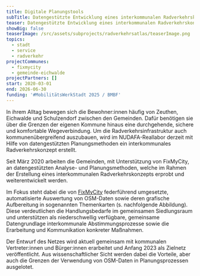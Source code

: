 ```yaml
---
title: Digitale Planungstools
subTitle: Datengestützte Entwicklung eines interkommunalen Radverkehrskonzepts
teaser: Datengestützte Entwicklung eines interkommunalen Radverkehrskonzepts
showBig: false
teaserImage: /src/assets/subprojects/radverkehrsatlas/teaserImage.png
topics:
  - stadt
  - service
  - radverkehr
projectCommunes:
  - fixmycity
  - gemeinde-eichwalde
projectPartners: []
start: 2020-03-01
end: 2026-06-30
funding: '#MobilitätsWerkStadt 2025 / BMBF'
---
```


In ihrem Alltag bewegen sich die Bewohner:innen häufig von Zeuthen, Eichwalde und Schulzendorf zwischen den Gemeinden. Dafür benötigen sie über die Grenzen der eigenen Kommune hinaus eine durchgehende, sichere und komfortable Wegeverbindung. Um die Radverkehrsinfrastruktur auch kommunenübergreifend auszubauen, wird im NUDAFA-Reallabor derzeit mit Hilfe von datengestützten Planungsmethoden ein interkommunales Radverkehrskonzept erstellt.

Seit März 2020 arbeiten die Gemeinden, mit Unterstützung von FixMyCity, an datengestützten Analyse- und Planungsmethoden, welche im Rahmen der Erstellung eines interkommunalen Radverkehrskonzepts erprobt und weiterentwickelt werden.

Im Fokus steht dabei die von [FixMyCity](https://www.fixmycity.de/) federführend umgesetzte, automatisierte Auswertung von OSM-Daten sowie deren grafische Aufbereitung in sogenannten Themenkarten (s. nachfolgende Abbildung). Diese verdeutlichen die Handlungsbedarfe im gemeinsamen Siedlungsraum und unterstützen als niederschwellig verfügbare, gemeinsame Datengrundlage interkommunale Abstimmungsprozesse sowie die Erarbeitung und Kommunikation konkreter Maßnahmen.

Der Entwurf des Netzes wird aktuell gemeinsam mit kommunalen Vertreter:innen und Bürger:innen erarbeitet und Anfang 2023 als Zielnetz veröffentlicht. Aus wissenschaftlicher Sicht werden dabei die Vorteile, aber auch die Grenzen der Verwendung von OSM-Daten in Planungsprozessen ausgelotet.
